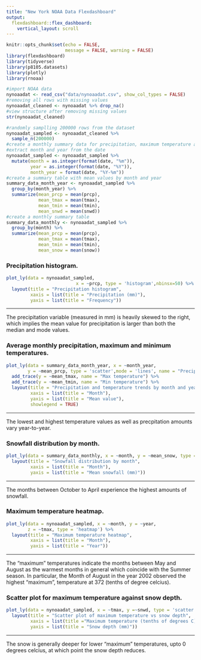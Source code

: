 ```yaml
---
title: "New York NOAA Data Flexdashboard"
output: 
  flexdashboard::flex_dashboard:
    vertical_layout: scroll
---
```



```r
knitr::opts_chunk$set(echo = FALSE, 
                      message = FALSE, warning = FALSE)
library(flexdashboard)
library(tidyverse)
library(p8105.datasets)
library(plotly)
library(rnoaa)
```


```r
#import NOAA data
nynoaadat <- read_csv("data/nynoaadat.csv", show_col_types = FALSE)
#removing all rows with missing values
nynoaadat_cleaned <- nynoaadat %>% drop_na()
#view structure after removing missing values
str(nynoaadat_cleaned)
```


```r
#randomly samplling 200000 rows from the dataset
nynoaadat_sampled <- nynoaadat_cleaned %>%
  sample_n(200000)
#create a monthly summary data for precipitation, maximum temperature and snow
#extract month and year from the date
nynoaadat_sampled <- nynoaadat_sampled %>%
  mutate(month = as.integer(format(date, "%m")),
         year = as.integer(format(date, "%Y")),
         month_year = format(date, "%Y-%m"))
#create a summary table with mean values by month and year
summary_data_month_year <- nynoaadat_sampled %>%
  group_by(month_year) %>%
  summarize(mean_prcp = mean(prcp),
            mean_tmax = mean(tmax),
            mean_tmin = mean(tmin),
            mean_snwd = mean(snwd))
#create a monthly summary table
summary_data_monthly <- nynoaadat_sampled %>%
  group_by(month) %>%
  summarize(mean_prcp = mean(prcp),
            mean_tmax = mean(tmax),
            mean_tmin = mean(tmin),
            mean_snow = mean(snow))
```



### Precipitation histogram.

```r
plot_ly(data = nynoaadat_sampled,
                          x = ~prcp, type = 'histogram',nbinsx=50) %>%
  layout(title = "Precipitation histogram",
         xaxis = list(title = "Precipitation (mm)"),
         yaxis = list(title = "Frequency"))

```
        

***
The precipitation variable (measured in mm) is heavily skewed to the right, which implies the mean value for precipitation is larger than both the median and mode values.    




### Average monthly precipitation, maximum and minimum temperatures.    

```r
plot_ly(data = summary_data_month_year, x = ~month_year, 
        y = ~mean_prcp, type = 'scatter',mode = 'lines', name = "Precipitation") %>%
  add_trace(y = ~mean_tmax, name = "Max temperature") %>%
  add_trace(y = ~mean_tmin, name = "Min temperature") %>%
  layout(title = "Precipitation and temperature trends by month and year",
         xaxis = list(title = "Month"),
         yaxis = list(title = "Mean value"),
         showlegend = TRUE)
```
      
***
The lowest and highest temperature values as well as precpitation amounts vary year-to-year.     


### Snowfall distribution by month.    

```r
plot_ly(data = summary_data_monthly, x = ~month, y = ~mean_snow, type = 'bar') %>%
  layout(title = "Snowfall distribution by month",
         xaxis = list(title = "Month"),
         yaxis = list(title = "Mean snowfall (mm)"))
```
       
***
The months between October to April experience the highest amounts of snowfall.


### Maximum temperature heatmap.  

```r
plot_ly(data = nynoaadat_sampled, x = ~month, y = ~year, 
        z = ~tmax, type = 'heatmap') %>%
  layout(title = "Maximum temperature heatmap",
         xaxis = list(title = "Month"),
         yaxis = list(title = "Year"))

```
     
     
***
The "maximum" temperatures indicate the months between May and August as the warmest months in general which coincide with the Summer season. In particular, the Month of August in the year 2002 observed the highest "maximum", temperature at 372 (tenths of degree celcius).   

### Scatter plot for maximum temperature against snow depth.   

```r
plot_ly(data = nynoaadat_sampled, x = ~tmax, y =~snwd, type = 'scatter') %>%
  layout(title = "Scatter plot of maximum temperature vs snow depth",
         xaxis = list(title ="Maximum temperature (tenths of degrees C)"),
         yaxis = list(title = "Snow depth (mm)"))
```


***
The snow is generally deeper for lower "maximum" temperatures, upto 0 degrees celcius, at which point the snow depth reduces.



